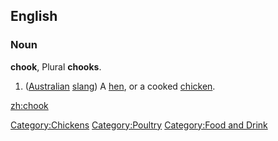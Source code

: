 ==English==
===Noun===
'''chook''', Plural '''chooks'''.

# ([[Australian]] [[slang]]) A [[hen]], or a cooked [[chicken]].
[[Category:Chickens]][[Category:Poultry]][[Category:Food and Drink]]

[[zh:chook]]
